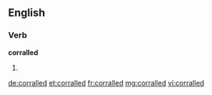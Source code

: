 ==English==

===Verb===
'''corralled'''

# {{past of|[[corral]]}}

[[de:corralled]]
[[et:corralled]]
[[fr:corralled]]
[[mg:corralled]]
[[vi:corralled]]